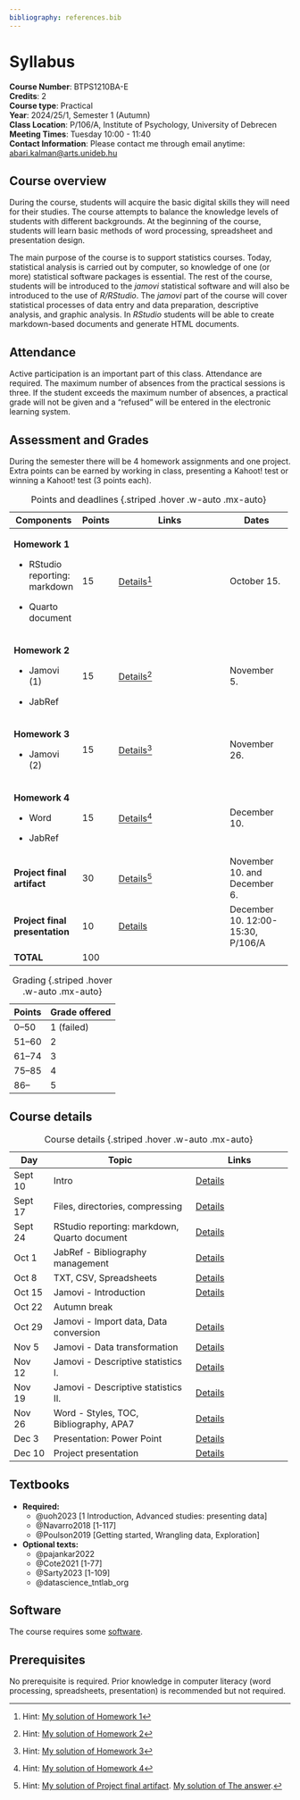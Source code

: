 ```yaml
---
bibliography: references.bib
---
```


# Syllabus

**Course Number**: BTPS1210BA-E\
**Credits**: 2\
**Course type**: Practical\
**Year**: 2024/25/1, Semester 1 (Autumn)\
**Class Location**: P/106/A, Institute of Psychology, University of Debrecen\
**Meeting Times**: Tuesday 10:00 - 11:40\
**Contact Information**: Please contact me through email anytime: [abari.kalman\@arts.unideb.hu](mailto:abari.kalman@arts.unideb.hu){.email}

## Course overview

During the course, students will acquire the basic digital skills they will need for their studies. The course attempts to balance the knowledge levels of students with different backgrounds. At the beginning of the course, students will learn basic methods of word processing, spreadsheet and presentation design.

The main purpose of the course is to support statistics courses. Today, statistical analysis is carried out by computer, so knowledge of one (or more) statistical software packages is essential. The rest of the course, students will be introduced to the *jamovi* statistical software and will also be introduced to the use of *R/RStudio*. The *jamovi* part of the course will cover statistical processes of data entry and data preparation, descriptive analysis, and graphic analysis. In *RStudio* students will be able to create markdown-based documents and generate HTML documents.

## Attendance

Active participation is an important part of this class. Attendance are required. The maximum number of absences from the practical sessions is three. If the student exceeds the maximum number of absences, a practical grade will not be given and a "refused" will be entered in the electronic learning system.

## Assessment and Grades {#assessment}

During the semester there will be 4 homework assignments and one project. Extra points can be earned by working in class, presenting a Kahoot! test or winning a Kahoot! test (3 points each).

+---------------------------------+------------+-------------------------------------------------------------------+-----------------------------------+
| Components                      | Points     | Links                                                             | Dates                             |
+=================================+============+===================================================================+===================================+
| **Homework 1**                  | 15         | [Details](homework/homework_1.html){target="_blank"}[^syllabus-1] | October 15.                       |
|                                 |            |                                                                   |                                   |
| -   RStudio reporting: markdown |            |                                                                   |                                   |
|                                 |            |                                                                   |                                   |
| -   Quarto document             |            |                                                                   |                                   |
+---------------------------------+------------+-------------------------------------------------------------------+-----------------------------------+
| **Homework 2**                  | 15         | [Details](homework/homework_2.html){target="_blank"}[^syllabus-2] | November 5.                       |
|                                 |            |                                                                   |                                   |
| -   Jamovi (1)                  |            |                                                                   |                                   |
|                                 |            |                                                                   |                                   |
| -   JabRef                      |            |                                                                   |                                   |
+---------------------------------+------------+-------------------------------------------------------------------+-----------------------------------+
| **Homework 3**                  | 15         | [Details](homework/homework_3.html){target="_blank"}[^syllabus-3] | November 26.                      |
|                                 |            |                                                                   |                                   |
| -   Jamovi (2)                  |            |                                                                   |                                   |
+---------------------------------+------------+-------------------------------------------------------------------+-----------------------------------+
| **Homework 4**                  | 15         | [Details](homework/homework_4.html){target="_blank"}[^syllabus-4] | December 10.                      |
|                                 |            |                                                                   |                                   |
| -   Word                        |            |                                                                   |                                   |
|                                 |            |                                                                   |                                   |
| -   JabRef                      |            |                                                                   |                                   |
+---------------------------------+------------+-------------------------------------------------------------------+-----------------------------------+
| **Project final artifact**      | 30         | [Details](homework/pfa.html){target="_blank"}[^syllabus-5]        | November 10. and December 6.      |
+---------------------------------+------------+-------------------------------------------------------------------+-----------------------------------+
| **Project final presentation**  | 10         | [Details](homework/pfp.html){target="_blank"}                     | December 10. 12:00-15:30, P/106/A |
+---------------------------------+------------+-------------------------------------------------------------------+-----------------------------------+
| **TOTAL**                       | 100        |                                                                   |                                   |
+---------------------------------+------------+-------------------------------------------------------------------+-----------------------------------+

: Points and deadlines {.striped .hover .w-auto .mx-auto}

[^syllabus-1]: Hint: [My solution of Homework 1](homework/homework_1_example.html)

[^syllabus-2]: Hint: [My solution of Homework 2](homework/homework_2_example.html)

[^syllabus-3]: Hint: [My solution of Homework 3](homework/homework_3_example.html)

[^syllabus-4]: Hint: [My solution of Homework 4](homework/homework_4_example.docx)

[^syllabus-5]: Hint: [My solution of Project final artifact](homework/pfa_XYZ123_example.html). [My solution of The answer](homework/pfa_XYZ123_example.pptx).

| Points | Grade offered |
|--------|---------------|
| 0--50  | 1 (failed)    |
| 51--60 | 2             |
| 61--74 | 3             |
| 75--85 | 4             |
| 86--   | 5             |

: Grading {.striped .hover .w-auto .mx-auto}

## Course details

+-------------+----------------------------------------------+-------------------------------+
| Day         | Topic                                        | Links                         |
+=============+==============================================+===============================+
| Sept 10     | Intro                                        | [Details](details.qmd#sec-01) |
+-------------+----------------------------------------------+-------------------------------+
| Sept 17     | Files, directories, compressing              | [Details](details.qmd#sec-02) |
+-------------+----------------------------------------------+-------------------------------+
| Sept 24     | RStudio reporting: markdown, Quarto document | [Details](details.qmd#sec-03) |
+-------------+----------------------------------------------+-------------------------------+
| Oct 1       | JabRef - Bibliography management             | [Details](details.qmd#sec-04) |
+-------------+----------------------------------------------+-------------------------------+
| Oct 8       | TXT, CSV, Spreadsheets                       | [Details](details.qmd#sec-05) |
+-------------+----------------------------------------------+-------------------------------+
| Oct 15      | Jamovi - Introduction                        | [Details](details.qmd#sec-06) |
+-------------+----------------------------------------------+-------------------------------+
| Oct 22      | Autumn break                                 |                               |
+-------------+----------------------------------------------+-------------------------------+
| Oct 29      | Jamovi - Import data, Data conversion        | [Details](details.qmd#sec-07) |
+-------------+----------------------------------------------+-------------------------------+
| Nov 5       | Jamovi - Data transformation                 | [Details](details.qmd#sec-08) |
+-------------+----------------------------------------------+-------------------------------+
| Nov 12      | Jamovi - Descriptive statistics I.           | [Details](details.qmd#sec-09) |
+-------------+----------------------------------------------+-------------------------------+
| Nov 19      | Jamovi - Descriptive statistics II.          | [Details](details.qmd#sec-10) |
+-------------+----------------------------------------------+-------------------------------+
| Nov 26      | Word - Styles, TOC, Bibliography, APA7       | [Details](details.qmd#sec-11) |
+-------------+----------------------------------------------+-------------------------------+
| Dec 3       | Presentation: Power Point                    | [Details](details.qmd#sec-12) |
+-------------+----------------------------------------------+-------------------------------+
| Dec 10      | Project presentation                         | [Details](details.qmd#sec-13) |
+-------------+----------------------------------------------+-------------------------------+

: Course details {.striped .hover .w-auto .mx-auto}

## Textbooks

-   **Required:**
    -   @uoh2023 [1 Introduction, Advanced studies: presenting data]
    -   @Navarro2018 [1-117]
    -   @Poulson2019 [Getting started, Wrangling data, Exploration]
-   **Optional texts:**
    -   @pajankar2022
    -   @Cote2021 [1-77]
    -   @Sarty2023 [1-109]
    -   @datascience_tntlab_org

## Software

The course requires some [software](software.qmd).

## Prerequisites

No prerequisite is required. Prior knowledge in computer literacy (word processing, spreadsheets, presentation) is recommended but not required.
